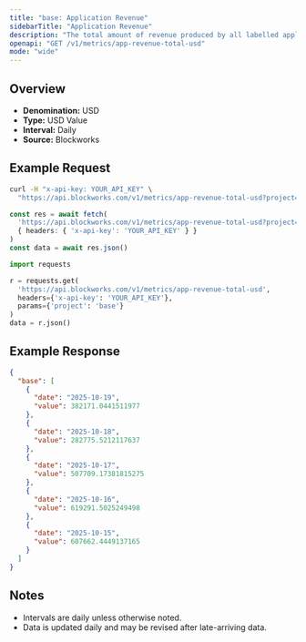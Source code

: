 ```yaml
---
title: "base: Application Revenue"
sidebarTitle: "Application Revenue"
description: "The total amount of revenue produced by all labelled applications during the specified time period for given blockchain."
openapi: "GET /v1/metrics/app-revenue-total-usd"
mode: "wide"
---
```


## Overview

- **Denomination:** USD
- **Type:** USD Value
- **Interval:** Daily
- **Source:** Blockworks

## Example Request

<CodeGroup>

```bash cURL
curl -H "x-api-key: YOUR_API_KEY" \
  "https://api.blockworks.com/v1/metrics/app-revenue-total-usd?project=base"
```

```typescript TypeScript
const res = await fetch(
  'https://api.blockworks.com/v1/metrics/app-revenue-total-usd?project=base',
  { headers: { 'x-api-key': 'YOUR_API_KEY' } }
)
const data = await res.json()
```

```python Python
import requests

r = requests.get(
  'https://api.blockworks.com/v1/metrics/app-revenue-total-usd',
  headers={'x-api-key': 'YOUR_API_KEY'},
  params={'project': 'base'}
)
data = r.json()
```

</CodeGroup>

## Example Response

```json
{
  "base": [
    {
      "date": "2025-10-19",
      "value": 382171.0441511977
    },
    {
      "date": "2025-10-18",
      "value": 282775.5212117637
    },
    {
      "date": "2025-10-17",
      "value": 507709.17381815275
    },
    {
      "date": "2025-10-16",
      "value": 619291.5025249498
    },
    {
      "date": "2025-10-15",
      "value": 607662.4449137165
    }
  ]
}
```

## Notes
- Intervals are daily unless otherwise noted.
- Data is updated daily and may be revised after late-arriving data.